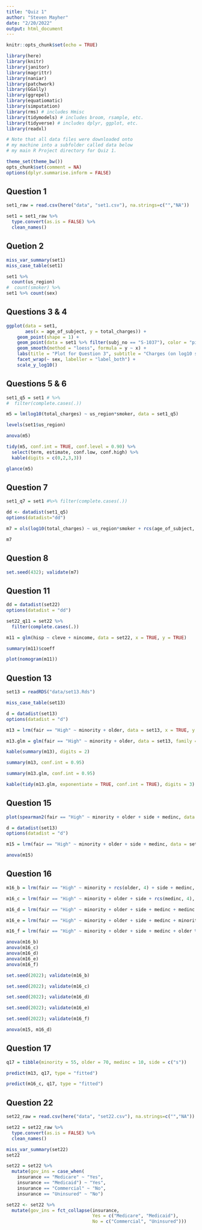 ```yaml
---
title: "Quiz 1"
author: "Steven Mayher"
date: "2/20/2022"
output: html_document
---
```


```r
knitr::opts_chunk$set(echo = TRUE)
```

```r
library(here)
library(knitr)
library(janitor)
library(magrittr)
library(naniar)
library(patchwork)
library(GGally)
library(ggrepel)
library(equatiomatic)
library(simputation)
library(rms) # includes Hmisc
library(tidymodels) # includes broom, rsample, etc.
library(tidyverse) # includes dplyr, ggplot, etc.
library(readxl)

# Note that all data files were downloaded onto
# my machine into a subfolder called data below
# my main R Project directory for Quiz 1.

theme_set(theme_bw())
opts_chunk$set(comment = NA)
options(dplyr.summarise.inform = FALSE)
```


## Question 1

```r
set1_raw = read.csv(here("data", "set1.csv"), na.strings=c("","NA"))

set1 = set1_raw %>%
  type.convert(as.is = FALSE) %>%
  clean_names()
```


## Quetion 2

```r
miss_var_summary(set1)
miss_case_table(set1)

set1 %>%
  count(us_region)
#  count(smoker) %>%
set1 %>% count(sex)
```


## Questions 3 & 4

```r
ggplot(data = set1, 
       aes(x = age_of_subject, y = total_charges)) +
    geom_point(shape = 1) +
    geom_point(data = set1 %>% filter(subj_no == "S-1037"), color = "pink") +
    geom_smooth(method = "loess", formula = y ~ x) +
    labs(title = "Plot for Question 3", subtitle = "Charges (on log10 scale) vs. Age, by Sex", x = "Age", y = "Total Charges (in $)") +
    facet_wrap(~ sex, labeller = "label_both") +
    scale_y_log10()
```


## Questions 5 & 6

```r
set1_q5 = set1 # %>%
#  filter(complete.cases(.))

m5 = lm(log10(total_charges) ~ us_region*smoker, data = set1_q5)
```

```r
levels(set1$us_region)
```


```r
anova(m5)
```


```r
tidy(m5, conf.int = TRUE, conf.level = 0.90) %>%
  select(term, estimate, conf.low, conf.high) %>%
  kable(digits = c(0,2,3,3))
```


```r
glance(m5)
```



## Question 7


```r
set1_q7 = set1 #%>% filter(complete.cases(.))

dd <- datadist(set1_q5)
options(datadist="dd")

m7 = ols(log10(total_charges) ~ us_region*smoker + rcs(age_of_subject, 5) + age_of_subject %ia% smoker, data = set1_q7, x = TRUE, y = TRUE)
```


```r
m7
```


## Question 8

```r
set.seed(432); validate(m7)
```

## Question 11

```r
dd = datadist(set22)
options(datadist = "dd")

set22_q11 = set22 %>%
  filter(complete.cases(.))

m11 = glm(hisp ~ cleve + nincome, data = set22, x = TRUE, y = TRUE)
```

```r
summary(m11)$coeff
```


```r
plot(nomogram(m11))
```



## Question 13

```r
set13 = readRDS("data/set13.Rds")
```


```r
miss_case_table(set13)
```



```r
d = datadist(set13)
options(datadist = "d")

m13 = lrm(fair == "High" ~ minority + older, data = set13, x = TRUE, y = TRUE)
```


```r
m13.glm = glm(fair == "High" ~ minority + older, data = set13, family = binomial)
```



```r
kable(summary(m13), digits = 2)
```


```r
summary(m13, conf.int = 0.95)
```


```r
summary(m13.glm, conf.int = 0.95)
```




```r
kable(tidy(m13.glm, exponentiate = TRUE, conf.int = TRUE), digits = 3)
```


## Question 15


```r
plot(spearman2(fair == "High" ~ minority + older + side + medinc, data = set13))
```


```r
d = datadist(set13)
options(datadist = "d")

m15 = lrm(fair == "High" ~ minority + older + side + medinc, data = set13, x = TRUE, y = TRUE)
```


```r
anova(m15)
```

## Question 16

```r
m16_b = lrm(fair == "High" ~ minority + rcs(older, 4) + side + medinc, data = set13, x = TRUE, y = TRUE)

m16_c = lrm(fair == "High" ~ minority + older + side + rcs(medinc, 4), data = set13, x = TRUE, y = TRUE)

m16_d = lrm(fair == "High" ~ minority + older + side + medinc + medinc %ia% side, data = set13, x = TRUE, y = TRUE)

m16_e = lrm(fair == "High" ~ minority + older + side + medinc + minority %ia% side, data = set13, x = TRUE, y = TRUE)

m16_f = lrm(fair == "High" ~ minority + older + side + medinc + older %ia% side, data = set13, x = TRUE, y = TRUE)
```





```r
anova(m16_b)
anova(m16_c)
anova(m16_d)
anova(m16_e)
anova(m16_f)
```


```r
set.seed(2022); validate(m16_b)
```

```r
set.seed(2022); validate(m16_c)
```

```r
set.seed(2022); validate(m16_d)
```

```r
set.seed(2022); validate(m16_e)
```

```r
set.seed(2022); validate(m16_f)
```



```r
anova(m15, m16_d)
```


## Question 17

```r
q17 = tibble(minority = 55, older = 70, medinc = 10, side = c("s"))

predict(m13, q17, type = "fitted")

predict(m16_c, q17, type = "fitted")
```



## Question 22

```r
set22_raw = read.csv(here("data", "set22.csv"), na.strings=c("","NA"))

set22 = set22_raw %>%
  type.convert(as.is = FALSE) %>%
  clean_names()
```


```r
miss_var_summary(set22)
set22
```



```r
set22 = set22 %>%
  mutate(gov_ins = case_when(
    insurance == "Medicare" ~ "Yes",
    insurance == "Medicaid") ~ "Yes",
    insurance == "Commercial" ~ "No",
    insurance == "Uninsured" ~ "No")
```

```r
set22 <- set22 %>%
  mutate(gov_ins = fct_collapse(insurance,
                                Yes = c("Medicare", "Medicaid"),
                                No = c("Commercial", "Uninsured")))
```






